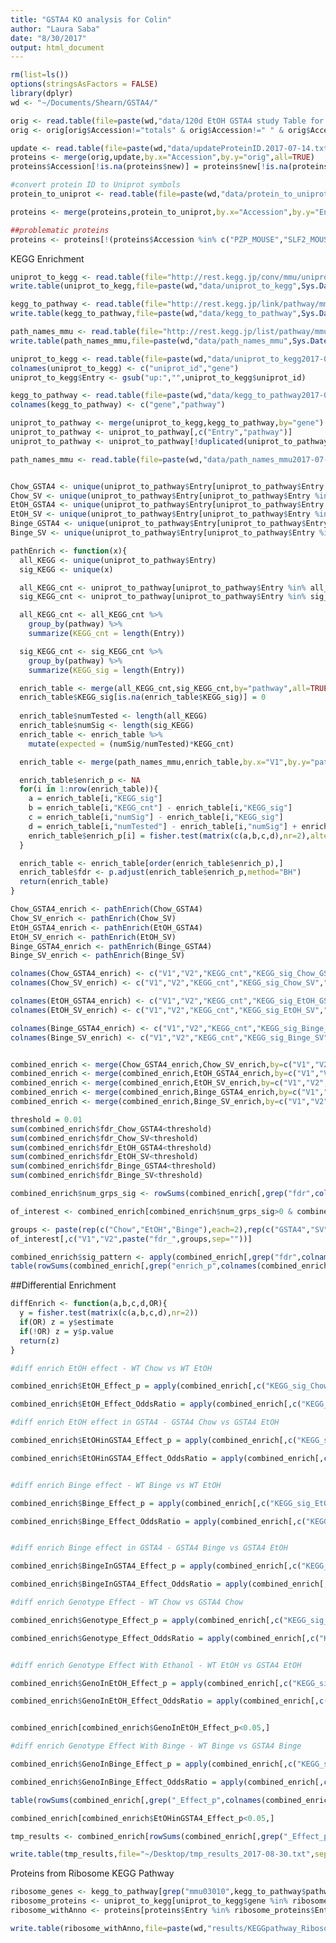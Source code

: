 ```yaml
---
title: "GSTA4 KO analysis for Colin"
author: "Laura Saba"
date: "8/30/2017"
output: html_document
---
```


```r
rm(list=ls())
options(stringsAsFactors = FALSE)
library(dplyr)
wd <- "~/Documents/Shearn/GSTA4/"

orig <- read.table(file=paste(wd,"data/120d EtOH GSTA4 study Table for Laura Saba.txt",sep=""),sep="\t",quote="",header=TRUE,fill=TRUE)
orig <- orig[orig$Accession!="totals" & orig$Accession!=" " & orig$Accession!="",]

update <- read.table(file=paste(wd,"data/updateProteinID.2017-07-14.txt",sep=""),sep="\t",header=TRUE)
proteins <- merge(orig,update,by.x="Accession",by.y="orig",all=TRUE)
proteins$Accession[!is.na(proteins$new)] = proteins$new[!is.na(proteins$new)]

#convert protein ID to Uniprot symbols
protein_to_uniprot <- read.table(file=paste(wd,"data/protein_to_uniprot.2017-07-14.txt",sep=""),sep="\t",quote="",header=TRUE,fill=TRUE)

proteins <- merge(proteins,protein_to_uniprot,by.x="Accession",by.y="Entry.name",all.x=TRUE)

##problematic proteins
proteins <- proteins[!(proteins$Accession %in% c("PZP_MOUSE","SLF2_MOUSE")),]
```

KEGG Enrichment
```r
uniprot_to_kegg <- read.table(file="http://rest.kegg.jp/conv/mmu/uniprot",fill=TRUE,sep="\t",quote="")
write.table(uniprot_to_kegg,file=paste(wd,"data/uniprot_to_kegg",Sys.Date(),".txt",sep=""),sep="\t",row.names=FALSE,col.names=FALSE,quote=FALSE)

kegg_to_pathway <- read.table(file="http://rest.kegg.jp/link/pathway/mmu",fill=TRUE,sep="\t",quote="")
write.table(kegg_to_pathway,file=paste(wd,"data/kegg_to_pathway",Sys.Date(),".txt",sep=""),sep="\t",row.names=FALSE,col.names=FALSE,quote=FALSE)

path_names_mmu <- read.table(file="http://rest.kegg.jp/list/pathway/mmu",fill=TRUE,sep="\t",quote="")
write.table(path_names_mmu,file=paste(wd,"data/path_names_mmu",Sys.Date(),".txt",sep=""),sep="\t",row.names=FALSE,col.names=FALSE,quote=FALSE)
```

```r
uniprot_to_kegg <- read.table(file=paste(wd,"data/uniprot_to_kegg2017-07-14.txt",sep=""),sep="\t",header=FALSE)
colnames(uniprot_to_kegg) <- c("uniprot_id","gene")
uniprot_to_kegg$Entry <- gsub("up:","",uniprot_to_kegg$uniprot_id)

kegg_to_pathway <- read.table(file=paste(wd,"data/kegg_to_pathway2017-07-14.txt",sep=""),sep="\t",header =FALSE)
colnames(kegg_to_pathway) <- c("gene","pathway")

uniprot_to_pathway <- merge(uniprot_to_kegg,kegg_to_pathway,by="gene")
uniprot_to_pathway <- uniprot_to_pathway[,c("Entry","pathway")]
uniprot_to_pathway <- uniprot_to_pathway[!duplicated(uniprot_to_pathway),]

path_names_mmu <- read.table(file=paste(wd,"data/path_names_mmu2017-07-14.txt",sep=""),sep="\t",header=FALSE)


Chow_GSTA4 <- unique(uniprot_to_pathway$Entry[uniprot_to_pathway$Entry %in% proteins$Entry[proteins$Chow.GSTA4...==1]])
Chow_SV <- unique(uniprot_to_pathway$Entry[uniprot_to_pathway$Entry %in% proteins$Entry[proteins$Chow.SV==1]])
EtOH_GSTA4 <- unique(uniprot_to_pathway$Entry[uniprot_to_pathway$Entry %in% proteins$Entry[proteins$EtOH.GSTA4...==1]])
EtOH_SV <- unique(uniprot_to_pathway$Entry[uniprot_to_pathway$Entry %in% proteins$Entry[proteins$EtOH.SV==1]])
Binge_GSTA4 <- unique(uniprot_to_pathway$Entry[uniprot_to_pathway$Entry %in% proteins$Entry[proteins$Binge.GSTA4...==1]])
Binge_SV <- unique(uniprot_to_pathway$Entry[uniprot_to_pathway$Entry %in% proteins$Entry[proteins$Binge.SV==1]])

pathEnrich <- function(x){
  all_KEGG <- unique(uniprot_to_pathway$Entry)
  sig_KEGG <- unique(x)

  all_KEGG_cnt <- uniprot_to_pathway[uniprot_to_pathway$Entry %in% all_KEGG,]
  sig_KEGG_cnt <- uniprot_to_pathway[uniprot_to_pathway$Entry %in% sig_KEGG,]

  all_KEGG_cnt <- all_KEGG_cnt %>%
    group_by(pathway) %>%
    summarize(KEGG_cnt = length(Entry))

  sig_KEGG_cnt <- sig_KEGG_cnt %>%
    group_by(pathway) %>%
    summarize(KEGG_sig = length(Entry))

  enrich_table <- merge(all_KEGG_cnt,sig_KEGG_cnt,by="pathway",all=TRUE)
  enrich_table$KEGG_sig[is.na(enrich_table$KEGG_sig)] = 0
  
  enrich_table$numTested <- length(all_KEGG)
  enrich_table$numSig <- length(sig_KEGG)
  enrich_table <- enrich_table %>%
    mutate(expected = (numSig/numTested)*KEGG_cnt)

  enrich_table <- merge(path_names_mmu,enrich_table,by.x="V1",by.y="pathway")

  enrich_table$enrich_p <- NA
  for(i in 1:nrow(enrich_table)){
    a = enrich_table[i,"KEGG_sig"]
    b = enrich_table[i,"KEGG_cnt"] - enrich_table[i,"KEGG_sig"]
    c = enrich_table[i,"numSig"] - enrich_table[i,"KEGG_sig"]
    d = enrich_table[i,"numTested"] - enrich_table[i,"numSig"] + enrich_table[i,"KEGG_sig"]
    enrich_table$enrich_p[i] = fisher.test(matrix(c(a,b,c,d),nr=2),alternative="greater")$p.value
  }

  enrich_table <- enrich_table[order(enrich_table$enrich_p),]
  enrich_table$fdr <- p.adjust(enrich_table$enrich_p,method="BH")
  return(enrich_table)
}

Chow_GSTA4_enrich <- pathEnrich(Chow_GSTA4)
Chow_SV_enrich <- pathEnrich(Chow_SV)
EtOH_GSTA4_enrich <- pathEnrich(EtOH_GSTA4)
EtOH_SV_enrich <- pathEnrich(EtOH_SV)
Binge_GSTA4_enrich <- pathEnrich(Binge_GSTA4)
Binge_SV_enrich <- pathEnrich(Binge_SV)

colnames(Chow_GSTA4_enrich) <- c("V1","V2","KEGG_cnt","KEGG_sig_Chow_GSTA4","numTested","numSig_Chow_GSTA4","expected_Chow_GSTA4","enrich_p_Chow_GSTA4","fdr_Chow_GSTA4")
colnames(Chow_SV_enrich) <- c("V1","V2","KEGG_cnt","KEGG_sig_Chow_SV","numTested","numSig_Chow_SV","expected_Chow_SV","enrich_p_Chow_SV","fdr_Chow_SV")

colnames(EtOH_GSTA4_enrich) <- c("V1","V2","KEGG_cnt","KEGG_sig_EtOH_GSTA4","numTested","numSig_EtOH_GSTA4","expected_EtOH_GSTA4","enrich_p_EtOH_GSTA4","fdr_EtOH_GSTA4")
colnames(EtOH_SV_enrich) <- c("V1","V2","KEGG_cnt","KEGG_sig_EtOH_SV","numTested","numSig_EtOH_SV","expected_EtOH_SV","enrich_p_EtOH_SV","fdr_EtOH_SV")

colnames(Binge_GSTA4_enrich) <- c("V1","V2","KEGG_cnt","KEGG_sig_Binge_GSTA4","numTested","numSig_Binge_GSTA4","expected_Binge_GSTA4","enrich_p_Binge_GSTA4","fdr_Binge_GSTA4")
colnames(Binge_SV_enrich) <- c("V1","V2","KEGG_cnt","KEGG_sig_Binge_SV","numTested","numSig_Binge_SV","expected_Binge_SV","enrich_p_Binge_SV","fdr_Binge_SV")


combined_enrich <- merge(Chow_GSTA4_enrich,Chow_SV_enrich,by=c("V1","V2","KEGG_cnt","numTested"))
combined_enrich <- merge(combined_enrich,EtOH_GSTA4_enrich,by=c("V1","V2","KEGG_cnt","numTested"))
combined_enrich <- merge(combined_enrich,EtOH_SV_enrich,by=c("V1","V2","KEGG_cnt","numTested"))
combined_enrich <- merge(combined_enrich,Binge_GSTA4_enrich,by=c("V1","V2","KEGG_cnt","numTested"))
combined_enrich <- merge(combined_enrich,Binge_SV_enrich,by=c("V1","V2","KEGG_cnt","numTested"))

threshold = 0.01
sum(combined_enrich$fdr_Chow_GSTA4<threshold)
sum(combined_enrich$fdr_Chow_SV<threshold)
sum(combined_enrich$fdr_EtOH_GSTA4<threshold)
sum(combined_enrich$fdr_EtOH_SV<threshold)
sum(combined_enrich$fdr_Binge_GSTA4<threshold)
sum(combined_enrich$fdr_Binge_SV<threshold)

combined_enrich$num_grps_sig <- rowSums(combined_enrich[,grep("fdr",colnames(combined_enrich))]<threshold)

of_interest <- combined_enrich[combined_enrich$num_grps_sig>0 & combined_enrich$num_grps_sig<6,]

groups <- paste(rep(c("Chow","EtOH","Binge"),each=2),rep(c("GSTA4","SV"),3),sep="_")
of_interest[,c("V1","V2",paste("fdr_",groups,sep=""))]

combined_enrich$sig_pattern <- apply(combined_enrich[,grep("fdr",colnames(combined_enrich))],1,function(a) paste(as.numeric(a<threshold),collapse=""))
table(rowSums(combined_enrich[,grep("enrich_p",colnames(combined_enrich))]<threshold))
```


##Differential Enrichment

```r
diffEnrich <- function(a,b,c,d,OR){
  y = fisher.test(matrix(c(a,b,c,d),nr=2))
  if(OR) z = y$estimate
  if(!OR) z = y$p.value
  return(z)
}

#diff enrich EtOH effect - WT Chow vs WT EtOH

combined_enrich$EtOH_Effect_p = apply(combined_enrich[,c("KEGG_sig_Chow_SV","KEGG_sig_EtOH_SV","numSig_Chow_SV","numSig_EtOH_SV")],1,function(a) diffEnrich(a[1],a[2],a[3],a[4],OR=FALSE))

combined_enrich$EtOH_Effect_OddsRatio = apply(combined_enrich[,c("KEGG_sig_Chow_SV","KEGG_sig_EtOH_SV","numSig_Chow_SV","numSig_EtOH_SV")],1,function(a) diffEnrich(a[1],a[2],a[3],a[4],OR=TRUE))

#diff enrich EtOH effect in GSTA4 - GSTA4 Chow vs GSTA4 EtOH

combined_enrich$EtOHinGSTA4_Effect_p = apply(combined_enrich[,c("KEGG_sig_Chow_GSTA4","KEGG_sig_EtOH_GSTA4","numSig_Chow_GSTA4","numSig_EtOH_GSTA4")],1,function(a) diffEnrich(a[1],a[2],a[3],a[4],OR=FALSE))

combined_enrich$EtOHinGSTA4_Effect_OddsRatio = apply(combined_enrich[,c("KEGG_sig_Chow_GSTA4","KEGG_sig_EtOH_GSTA4","numSig_Chow_GSTA4","numSig_EtOH_GSTA4")],1,function(a) diffEnrich(a[1],a[2],a[3],a[4],OR=TRUE))


#diff enrich Binge effect - WT Binge vs WT EtOH

combined_enrich$Binge_Effect_p = apply(combined_enrich[,c("KEGG_sig_EtOH_SV","KEGG_sig_Binge_SV","numSig_EtOH_SV","numSig_Binge_SV")],1,function(a) diffEnrich(a[1],a[2],a[3],a[4],OR=FALSE))

combined_enrich$Binge_Effect_OddsRatio = apply(combined_enrich[,c("KEGG_sig_EtOH_SV","KEGG_sig_Binge_SV","numSig_EtOH_SV","numSig_Binge_SV")],1,function(a) diffEnrich(a[1],a[2],a[3],a[4],OR=TRUE))


#diff enrich Binge effect in GSTA4 - GSTA4 Binge vs GSTA4 EtOH

combined_enrich$BingeInGSTA4_Effect_p = apply(combined_enrich[,c("KEGG_sig_EtOH_GSTA4","KEGG_sig_Binge_GSTA4","numSig_EtOH_GSTA4","numSig_Binge_GSTA4")],1,function(a) diffEnrich(a[1],a[2],a[3],a[4],OR=FALSE))

combined_enrich$BingeInGSTA4_Effect_OddsRatio = apply(combined_enrich[,c("KEGG_sig_EtOH_GSTA4","KEGG_sig_Binge_GSTA4","numSig_EtOH_GSTA4","numSig_Binge_GSTA4")],1,function(a) diffEnrich(a[1],a[2],a[3],a[4],OR=TRUE))

#diff enrich Genotype Effect - WT Chow vs GSTA4 Chow

combined_enrich$Genotype_Effect_p = apply(combined_enrich[,c("KEGG_sig_Chow_SV","KEGG_sig_Chow_GSTA4","numSig_Chow_SV","numSig_Chow_GSTA4")],1,function(a) diffEnrich(a[1],a[2],a[3],a[4],OR=FALSE))

combined_enrich$Genotype_Effect_OddsRatio = apply(combined_enrich[,c("KEGG_sig_Chow_SV","KEGG_sig_Chow_GSTA4","numSig_Chow_SV","numSig_Chow_GSTA4")],1,function(a) diffEnrich(a[1],a[2],a[3],a[4],OR=TRUE))


#diff enrich Genotype Effect With Ethanol - WT EtOH vs GSTA4 EtOH

combined_enrich$GenoInEtOH_Effect_p = apply(combined_enrich[,c("KEGG_sig_EtOH_SV","KEGG_sig_EtOH_GSTA4","numSig_EtOH_SV","numSig_EtOH_GSTA4")],1,function(a) diffEnrich(a[1],a[2],a[3],a[4],OR=FALSE))

combined_enrich$GenoInEtOH_Effect_OddsRatio = apply(combined_enrich[,c("KEGG_sig_EtOH_SV","KEGG_sig_EtOH_GSTA4","numSig_EtOH_SV","numSig_EtOH_GSTA4")],1,function(a) diffEnrich(a[1],a[2],a[3],a[4],OR=TRUE))


combined_enrich[combined_enrich$GenoInEtOH_Effect_p<0.05,]

#diff enrich Genotype Effect With Binge - WT Binge vs GSTA4 Binge

combined_enrich$GenoInBinge_Effect_p = apply(combined_enrich[,c("KEGG_sig_Binge_SV","KEGG_sig_Binge_GSTA4","numSig_Binge_SV","numSig_Binge_GSTA4")],1,function(a) diffEnrich(a[1],a[2],a[3],a[4],OR=FALSE))

combined_enrich$GenoInBinge_Effect_OddsRatio = apply(combined_enrich[,c("KEGG_sig_Binge_SV","KEGG_sig_Binge_GSTA4","numSig_Binge_SV","numSig_Binge_GSTA4")],1,function(a) diffEnrich(a[1],a[2],a[3],a[4],OR=TRUE))

table(rowSums(combined_enrich[,grep("_Effect_p",colnames(combined_enrich),fixed=TRUE)]<0.05))

combined_enrich[combined_enrich$EtOHinGSTA4_Effect_p<0.05,]

tmp_results <- combined_enrich[rowSums(combined_enrich[,grep("_Effect_p",colnames(combined_enrich),fixed=TRUE)]<0.20)>0,]

write.table(tmp_results,file="~/Desktop/tmp_results_2017-08-30.txt",sep="\t",row.names = FALSE,col.names = TRUE)
```

Proteins from Ribosome KEGG Pathway
```r

ribosome_genes <- kegg_to_pathway[grep("mmu03010",kegg_to_pathway$pathway),]
ribosome_proteins <- uniprot_to_kegg[uniprot_to_kegg$gene %in% ribosome_genes$gene,]
ribosome_withAnno <- proteins[proteins$Entry %in% ribosome_proteins$Entry,]

write.table(ribosome_withAnno,file=paste(wd,"results/KEGGpathway_Ribosome_mmu03010.2017-09-08.txt",sep=""),sep="\t",row.names = FALSE,col.names = TRUE)
```
